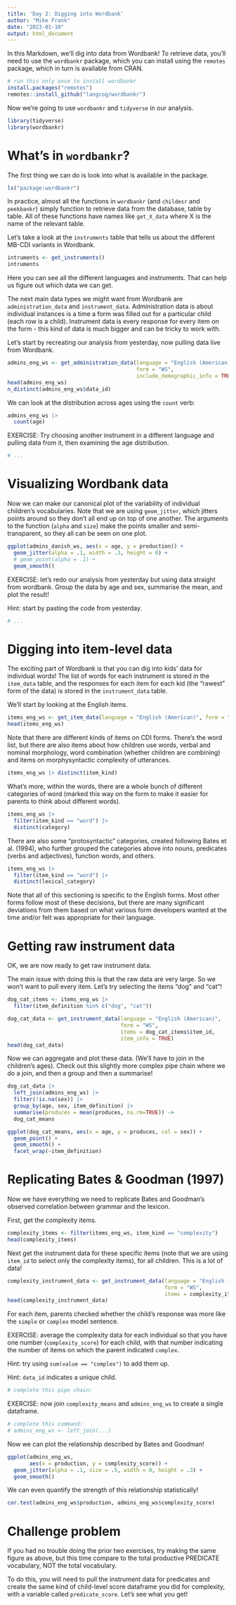 ```yaml
---
title: 'Day 2: Digging into Wordbank'
author: "Mike Frank"
date: "2023-01-10"
output: html_document
---
```


In this Markdown, we'll dig into data from Wordbank! To retrieve data, you'll need to use the `wordbankr` package, which you can install using the `remotes` package, which in turn is available from CRAN. 

```r
# run this only once to install wordbankr
install.packages("remotes")
remotes::install_github("langcog/wordbankr")
```
Now we're going to use `wordbankr` and `tidyverse` in our analysis. 

```r
library(tidyverse)
library(wordbankr)
```

# What's in `wordbankr`?

The first thing we can do is look into what is available in the package. 

```r
ls("package:wordbankr")
```
In practice, almost all the functions in `wordbankr` (and `childesr` and `peekbankr`) simply function to retrieve data from the database, table by table. All of these functions have names like `get_X_data` where X is the name of the relevant table. 

Let's take a look at the `instruments` table that tells us about the different MB-CDI variants in Wordbank. 

```r
intruments <- get_instruments()
intruments
```

Here you can see all the different languages and instruments. That can help us figure out which data we can get. 

The next main data types we might want from Wordbank are `administration_data` and `instrument_data`. Administration data is about individual instances is a time a form was filled out for a particular child (each row is a child). Instrument data is every response for every item on the form - this kind of data is much bigger and can be tricky to work with. 

Let's start by recreating our analysis from yesterday, now pulling data live from Wordbank. 

```r
admins_eng_ws <- get_administration_data(language = "English (American)", 
                                         form = "WS", 
                                         include_demographic_info = TRUE)
head(admins_eng_ws)
n_distinct(admins_eng_ws$data_id)
```

We can look at the distribution across ages using the `count` verb:

```r
admins_eng_ws |> 
  count(age)
```

EXERCISE: Try choosing another instrument in a different language and pulling data from it, then examining the age distribution.

```r
# ...
```

# Visualizing Wordbank data

Now we can make our canonical plot of the variability of individual children's vocabularies. Note that we are using `geom_jitter`, which jitters points around so they don't all end up on top of one another. The arguments to the function (`alpha` and `size`) make the points smaller and semi-transparent, so they all can be seen on one plot. 

```r
ggplot(admins_danish_ws, aes(x = age, y = production)) +
  geom_jitter(alpha = .1, width = .3, height = 0) +
  # geom_point(alpha = .1) +
  geom_smooth()
```


EXERCISE: let's redo our analysis from yesterday but using data straight from wordbank. Group the data by age and sex, summarise the mean, and plot the result!

Hint: start by pasting the code from yesterday.

```r
# ...
```

# Digging into item-level data

The exciting part of Wordbank is that you can dig into kids' data for individual words! The list of words for each instrument is stored in the `item_data` table, and the responses for each item for each kid (the "rawest" form of the data) is stored in the `instrument_data` table. 

We'll start by looking at the English items. 

```r
items_eng_ws <- get_item_data(language = "English (American)", form = "WS")
head(items_eng_ws)
```

Note that there are different kinds of items on CDI forms. There's the word list, but there are also items about how children use words, verbal and nominal morphology, word combination (whether children are combining) and items on morphysyntactic complexity of utterances. 

```r
items_eng_ws |> distinct(item_kind)
```
What's more, within the words, there are a whole bunch of different categories of word (marked this way on the form to make it easier for parents to think about different words). 

```r
items_eng_ws |> 
  filter(item_kind == "word") |> 
  distinct(category)
```

There are also some "protosyntactic" categories, created following Bates et al. (1994), who further grouped the categories above into nouns, predicates (verbs and adjectives), function words, and others. 

```r
items_eng_ws |> 
  filter(item_kind == "word") |> 
  distinct(lexical_category)
```

Note that all of this sectioning is specific to the English forms. Most other forms follow most of these decisions, but there are many significant deviations from them based on what various form developers wanted at the time and/or felt was appropriate for their language. 

# Getting raw instrument data

OK, we are now ready to get raw instrument data. 

The main issue with doing this is that the raw data are very large. So we won't want to pull every item. Let's try selecting the items "dog" and "cat"!


```r
dog_cat_items <- items_eng_ws |> 
  filter(item_definition %in% c("dog", "cat"))

dog_cat_data <- get_instrument_data(language = "English (American)", 
                                    form = "WS", 
                                    items = dog_cat_items$item_id, 
                                    item_info = TRUE)
head(dog_cat_data)
```

Now we can aggregate and plot these data. (We'll have to join in the children's ages). Check out this slightly more complex pipe chain where we do a join, and then a group and then a summarise!

```r
dog_cat_data |>
  left_join(admins_eng_ws) |>
  filter(!is.na(sex)) |>
  group_by(age, sex, item_definition) |>
  summarise(produces = mean(produces, na.rm=TRUE)) ->
  dog_cat_means 

ggplot(dog_cat_means, aes(x = age, y = produces, col = sex)) +
  geom_point() + 
  geom_smooth() +
  facet_wrap(~item_definition)
```
# Replicating Bates & Goodman (1997)

Now we have everything we need to replicate Bates and Goodman's observed correlation between grammar and the lexicon. 

First, get the complexity items. 

```r
complexity_items <- filter(items_eng_ws, item_kind == "complexity") 
head(complexity_items)
```

Next get the instrument data for these specific items (note that we are using `item_id` to select only the complexity items), for all children. This is a lot of data! 

```r
complexity_instrument_data <- get_instrument_data(language = "English (American)", 
                                                  form = "WS", 
                                                  items = complexity_items$item_id)
head(complexity_instrument_data)                                          
```

For each item, parents checked whether the child's response was more like the `simple` or `complex` model sentence. 

EXERCISE: average the complexity data for each individual so that you have one number (`complexity_score`) for each child, with that number indicating the number of items on which the parent indicated `complex`. 

Hint: try using `sum(value == "complex")` to add them up. 

Hint: `data_id` indicates a unique child.

```r
# complete this pipe chain:
```

EXERCISE: now join `complexity_means` and `admins_eng_ws` to create a single dataframe.

```r
# complete this command:
# admins_eng_ws <- left_join(...)
```

Now we can plot the relationship described by Bates and Goodman!

```r
ggplot(admins_eng_ws, 
       aes(x = production, y = complexity_score)) + 
  geom_jitter(alpha = .1, size = .5, width = 0, height = .3) + 
  geom_smooth()
```
We can even quantify the strength of this relationship statistically!

```r
cor.test(admins_eng_ws$production, admins_eng_ws$complexity_score)
```

# Challenge problem

If you had no trouble doing the prior two exercises, try making the same figure as above, but this time compare to the total productive PREDICATE vocabulary, NOT the total vocabulary. 

To do this, you will need to pull the instrument data for predicates and create the same kind of child-level score dataframe you did for complexity, with a variable called `predicate_score`. Let's see what you get!


